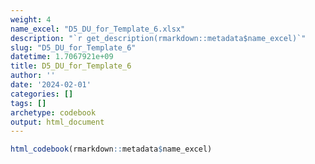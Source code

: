 ```yaml
---
weight: 4
name_excel: "D5_DU_for_Template_6.xlsx"
description: "`r get_description(rmarkdown::metadata$name_excel)`"
slug: "D5_DU_for_Template_6"
datetime: 1.7067921e+09
title: D5_DU_for_Template_6
author: ''
date: '2024-02-01'
categories: []
tags: []
archetype: codebook
output: html_document
---
```


```r
html_codebook(rmarkdown::metadata$name_excel)
```
